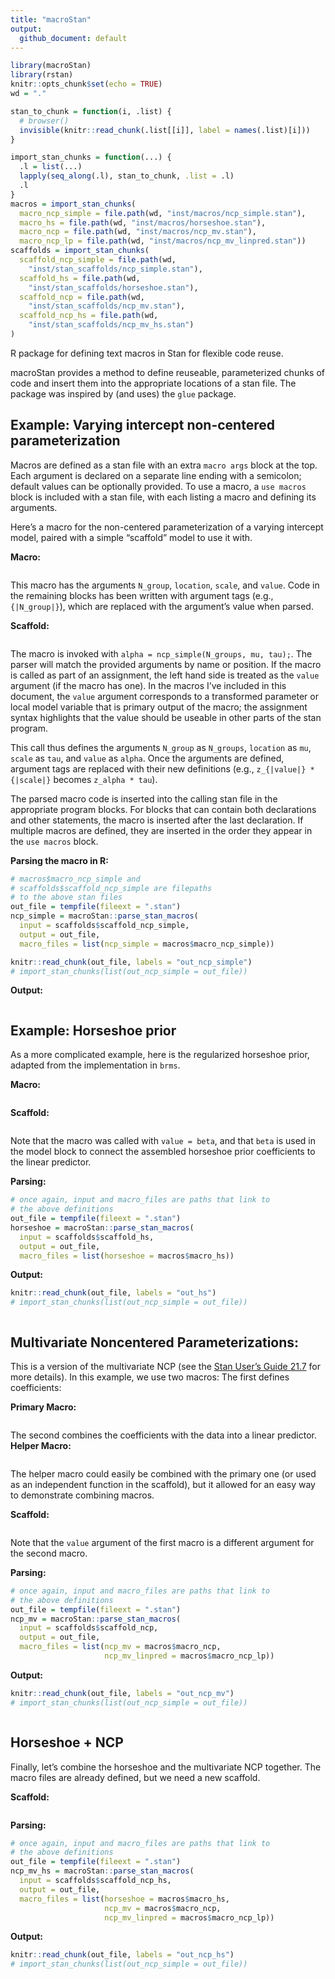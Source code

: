 ```yaml
---
title: "macroStan"
output:
  github_document: default
---
```


```r
library(macroStan)
library(rstan)
knitr::opts_chunk$set(echo = TRUE)
wd = "."

stan_to_chunk = function(i, .list) {
  # browser()
  invisible(knitr::read_chunk(.list[[i]], label = names(.list)[i]))
}

import_stan_chunks = function(...) {
  .l = list(...)
  lapply(seq_along(.l), stan_to_chunk, .list = .l)
  .l
}
macros = import_stan_chunks(
  macro_ncp_simple = file.path(wd, "inst/macros/ncp_simple.stan"),
  macro_hs = file.path(wd, "inst/macros/horseshoe.stan"),
  macro_ncp = file.path(wd, "inst/macros/ncp_mv.stan"),
  macro_ncp_lp = file.path(wd, "inst/macros/ncp_mv_linpred.stan"))
scaffolds = import_stan_chunks(
  scaffold_ncp_simple = file.path(wd,
    "inst/stan_scaffolds/ncp_simple.stan"),
  scaffold_hs = file.path(wd, 
    "inst/stan_scaffolds/horseshoe.stan"),
  scaffold_ncp = file.path(wd,
    "inst/stan_scaffolds/ncp_mv.stan"),
  scaffold_ncp_hs = file.path(wd,
    "inst/stan_scaffolds/ncp_mv_hs.stan")
)

```

R package for defining text macros in Stan for flexible code reuse.

macroStan provides a method to define reuseable, parameterized chunks of code and insert them into the appropriate locations of a stan file.  The package was inspired by (and uses) the `glue` package.

## Example: Varying intercept non-centered parameterization

Macros are defined as a stan file with an extra `macro args` block at the top.  Each argument is declared on a separate line ending with a semicolon; default values can be optionally provided. To use a macro, a `use macros` block is included with a stan file, with each listing a macro and defining its arguments. 

Here's a macro for the non-centered parameterization of a varying intercept model, paired with a simple "scaffold" model to use it with.

**Macro:**
```stan
```

This macro has the arguments  `N_group`, `location`, `scale`, and `value`.  Code in the remaining blocks has been written with argument tags (e.g., `{|N_group|}`), which are replaced with the argument's value when parsed.

**Scaffold:**
```stan
```


The macro is invoked with `alpha = ncp_simple(N_groups, mu, tau);`.
The parser will match the provided arguments by name or position. If the macro is called as part of an assignment, the left hand side is treated as the `value` argument (if the macro has one). In the macros I've included in this document, the `value` argument corresponds to a transformed parameter or local model variable that is primary output of the macro; the assignment syntax highlights that the value should be useable in other parts of the stan program.

This call thus defines the arguments `N_group` as `N_groups`, `location` as `mu`, `scale` as `tau`, and `value` as `alpha`.  Once the arguments are defined, argument tags are replaced with their new definitions (e.g., `z_{|value|} * {|scale|}` becomes `z_alpha * tau`).  

The parsed macro code is inserted into the calling stan file in the appropriate program blocks.  For blocks that can contain both declarations and other statements, the macro is inserted after the last declaration.  If multiple macros are defined, they are inserted in the order they appear in the `use macros` block.

**Parsing the macro in R:**
```r
# macros$macro_ncp_simple and 
# scaffolds$scaffold_ncp_simple are filepaths 
# to the above stan files
out_file = tempfile(fileext = ".stan")
ncp_simple = macroStan::parse_stan_macros(
  input = scaffolds$scaffold_ncp_simple, 
  output = out_file,
  macro_files = list(ncp_simple = macros$macro_ncp_simple))
```

```r
knitr::read_chunk(out_file, labels = "out_ncp_simple")
# import_stan_chunks(list(out_ncp_simple = out_file))
```
**Output:**
```stan
```

## Example: Horseshoe prior

As a more complicated example, here is the regularized horseshoe prior, adapted from the implementation in `brms`.

**Macro:**
```stan
```
**Scaffold:**
```stan
```

Note that the macro was called with `value = beta`, and that `beta` is used in the model block to connect the assembled horseshoe prior coefficients to the linear predictor.

**Parsing:**
```r
# once again, input and macro_files are paths that link to 
# the above definitions
out_file = tempfile(fileext = ".stan")
horseshoe = macroStan::parse_stan_macros(
  input = scaffolds$scaffold_hs, 
  output = out_file,
  macro_files = list(horseshoe = macros$macro_hs))
```
**Output:**
```r
knitr::read_chunk(out_file, labels = "out_hs")
# import_stan_chunks(list(out_ncp_simple = out_file))
```
```stan
```

## Multivariate Noncentered Parameterizations:

This is a version of the multivariate NCP (see the [Stan User's Guide 21.7](https://mc-stan.org/docs/2_18/stan-users-guide/reparameterization-section.html) for more details).  In this example, we use two macros: The first defines coefficients:

**Primary Macro:**
```stan
```

The second combines the coefficients with the data into a linear predictor.  
**Helper Macro:**
```stan
```

The helper macro could easily be combined with the primary one (or used as an independent function in the scaffold), but it allowed for an easy way to demonstrate combining macros.

**Scaffold:**
```stan
```

Note that the `value` argument of the first macro is a different argument for the second macro.

**Parsing:**
```r
# once again, input and macro_files are paths that link to 
# the above definitions
out_file = tempfile(fileext = ".stan")
ncp_mv = macroStan::parse_stan_macros(
  input = scaffolds$scaffold_ncp, 
  output = out_file,
  macro_files = list(ncp_mv = macros$macro_ncp,
                     ncp_mv_linpred = macros$macro_ncp_lp))
```
**Output:**
```r
knitr::read_chunk(out_file, labels = "out_ncp_mv")
# import_stan_chunks(list(out_ncp_simple = out_file))
```

```stan
```

## Horseshoe + NCP

Finally, let's combine the horseshoe and the multivariate NCP together.  The macro files are already defined, but we need a new scaffold.


**Scaffold:**
```stan
```

**Parsing:**
```r
# once again, input and macro_files are paths that link to 
# the above definitions
out_file = tempfile(fileext = ".stan")
ncp_mv_hs = macroStan::parse_stan_macros(
  input = scaffolds$scaffold_ncp_hs, 
  output = out_file,
  macro_files = list(horseshoe = macros$macro_hs,
                     ncp_mv = macros$macro_ncp,
                     ncp_mv_linpred = macros$macro_ncp_lp))
```
**Output:**
```r
knitr::read_chunk(out_file, labels = "out_ncp_hs")
# import_stan_chunks(list(out_ncp_simple = out_file))
```

```stan
```

